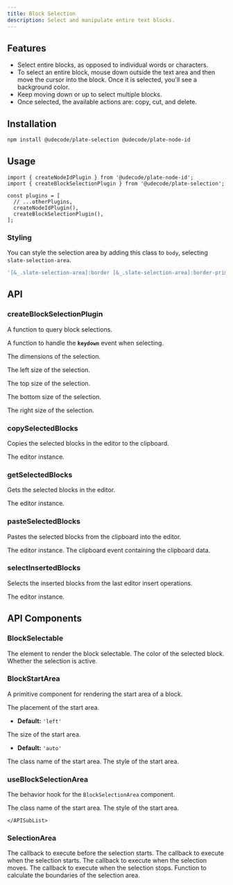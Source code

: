```yaml
---
title: Block Selection
description: Select and manipulate entire text blocks.
---
```


<ComponentPreview name="playground-demo" id="blockselection" />

<PackageInfo>

## Features

- Select entire blocks, as opposed to individual words or characters.
- To select an entire block, mouse down outside the text area and then move the cursor into the block. Once it is selected, you'll see a background color.
- Keep moving down or up to select multiple blocks.
- Once selected, the available actions are: copy, cut, and delete.

</PackageInfo>

## Installation

```bash
npm install @udecode/plate-selection @udecode/plate-node-id
```

## Usage

```tsx
import { createNodeIdPlugin } from '@udecode/plate-node-id';
import { createBlockSelectionPlugin } from '@udecode/plate-selection';

const plugins = [
  // ...otherPlugins,
  createNodeIdPlugin(),
  createBlockSelectionPlugin(),
];
```

### Styling

You can style the selection area by adding this class to `body`, selecting `slate-selection-area`.

```js
'[&_.slate-selection-area]:border [&_.slate-selection-area]:border-primary [&_.slate-selection-area]:bg-primary/20'
```

## API

### createBlockSelectionPlugin

<APIOptions>
<APIItem
  name="query"
  type="function"
  optional
>

A function to query block selections.

</APIItem>
<APIItem
  name="onKeyDownSelecting"
  type="(e: KeyboardEvent) => void"
  optional
>

A function to handle the **`keydown`** event when selecting.

</APIItem>
<APIItem name="sizes" type="Object" optional>

The dimensions of the selection.

<APISubList>
<APISubListItem parent="sizes" name="left" type="number" optional>

The left size of the selection.

</APISubListItem>
<APISubListItem parent="sizes" name="top" type="number" optional>

The top size of the selection.

</APISubListItem>
<APISubListItem parent="sizes" name="bottom" type="number" optional>

The bottom size of the selection.

</APISubListItem>
<APISubListItem parent="sizes" name="right" type="number" optional>

The right size of the selection.

</APISubListItem>
</APISubList>
</APIItem>
</APIOptions>

### copySelectedBlocks

Copies the selected blocks in the editor to the clipboard.

<APIParameters>
  <APIItem name="editor" type="PlateEditor">
    The editor instance.
  </APIItem>
</APIParameters>

### getSelectedBlocks

Gets the selected blocks in the editor.

<APIParameters>
  <APIItem name="editor" type="TEditor">
    The editor instance.
  </APIItem>
</APIParameters>

### pasteSelectedBlocks

Pastes the selected blocks from the clipboard into the editor.

<APIParameters>
  <APIItem name="editor" type="PlateEditor">
    The editor instance.
  </APIItem>
  <APIItem name="e" type="ClipboardEvent">
    The clipboard event containing the clipboard data.
  </APIItem>
</APIParameters>

### selectInsertedBlocks

Selects the inserted blocks from the last editor insert operations.

<APIParameters>
  <APIItem name="editor" type="TEditor">
    The editor instance.
  </APIItem>
</APIParameters>

## API Components

### BlockSelectable

<APIProps>
  <APIItem name="options" type="BlockSelectableOptions">
    <APISubList>
      <APISubListItem parent="options" name="element" type="TElement">
        The element to render the block selectable.
      </APISubListItem>
      <APISubListItem
        parent="options"
        name="selectedColor"
        type="string"
        optional
      >
        The color of the selected block.
      </APISubListItem>
      <APISubListItem parent="options" name="active" type="boolean" optional>
        Whether the selection is active.
      </APISubListItem>
    </APISubList>
  </APIItem>
</APIProps>

### BlockStartArea

A primitive component for rendering the start area of a block.

<APIProps>
<APIItem name="placement" type="'top' | 'bottom' | 'left' | 'right" optional>
The placement of the start area.

- **Default:** `'left'`

</APIItem>
<APIItem name="size" type="string | number" optional>
The size of the start area.

- **Default:** `'auto'`

</APIItem>
</APIProps>

<APIReturns>
  <APIItem name="props" type="object">
    <APISubList>
      <APISubListItem parent="props" name="className" type="string">
        The class name of the start area.
      </APISubListItem>
      <APISubListItem parent="props" name="style" type="object">
        The style of the start area.
      </APISubListItem>
    </APISubList>
  </APIItem>
</APIReturns>

### useBlockSelectionArea

The behavior hook for the `BlockSelectionArea` component.

<APIReturns>
  <APIItem name="props" type="object">
    <APISubList>
      <APISubListItem parent="props" name="className" type="string">
        The class name of the start area.
      </APISubListItem>
      <APISubListItem parent="props" name="style" type="object">
        The style of the start area.
      </APISubListItem>

    </APISubList>

  </APIItem>
</APIReturns>

### SelectionArea

<APIProps>
  <APIItem name="onBeforeStart" type="SelectionEvents['beforestart']" optional>
    The callback to execute before the selection starts.
  </APIItem>
  <APIItem name="onStart" type="SelectionEvents['start']" optional>
    The callback to execute when the selection starts.
  </APIItem>
  <APIItem name="onMove" type="SelectionEvents['move']" optional>
    The callback to execute when the selection moves.
  </APIItem>
  <APIItem name="onStop" type="SelectionEvents['stop']" optional>
    The callback to execute when the selection stops.
  </APIItem>
  <APIItem
    name="getBoundaries"
    type="(boundaries: SelectionOptions['boundaries']) => SelectionOptions['boundaries']"
    optional
  >
    Function to calculate the boundaries of the selection area.
  </APIItem>
</APIProps>
